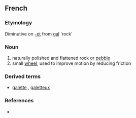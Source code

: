 ==French==

===Etymology===
Diminutive on [[-et]] from {{OF.}} [[gal]] 'rock'

===Noun===
{{fr-noun}} {{m}}

# naturally polished and flattened rock or [[pebble]]
# small [[wheel]], used to improve motion by reducing friction 

===Derived terms===
* [[galette]] {{f}}, [[galetteux]]

===References===
* {{R:NPLarousse}}